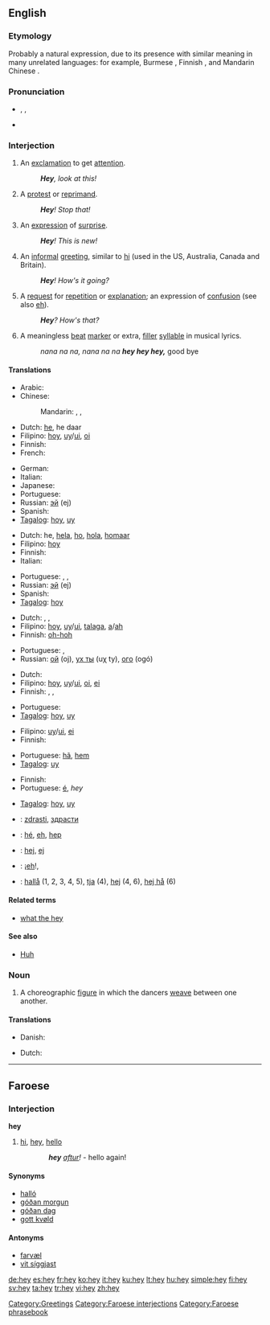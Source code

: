 ==English==

{{wikipedia}}

===Etymology===
Probably a natural expression, due to its presence with similar meaning in many unrelated languages: for example, Burmese {{term|ဟေး|lang=my|sc=Mymr|tr=hei}}, Finnish {{term|hei|lang=fi}}, and Mandarin Chinese {{term|哎|lang=cmn|sc=Hani|tr=āi}}.

===Pronunciation===
* {{enPR|hā}}, {{IPA|/heɪ/}}, {{SAMPA|/heI/}}
* {{audio|en-us-hey.ogg|Audio (US)}}
*: {{homophones|hay}}
*: {{rhymes|eɪ}}

===Interjection===
{{en-intj}}

# An [[exclamation]] to get [[attention]].
#: '''''Hey''', look at this!''
# A [[protest]] or [[reprimand]].
#: '''''Hey'''! Stop that!''
# An [[expression]] of [[surprise]].
#: '''''Hey'''! This is new!''
# An [[informal]] [[greeting]], similar to [[hi]] (used in the US, Australia, Canada and Britain).
#: '''''Hey'''! How's it going?''
# A [[request]] for [[repetition]] or [[explanation]]; an expression of [[confusion]] (see also [[eh]]).
#: '''''Hey'''?  How's that?''
# A meaningless [[beat]] [[marker]] or extra, [[filler]] [[syllable]] in musical lyrics.
#: ''nana na na, nana na na '''hey hey hey,''''' good bye

====Translations====
{{trans-top|exclamation to get attention}}
* Arabic: {{t|ar|ياه|tr=yaah|sc=Arab}}
* Chinese:
*: Mandarin: {{t-|cmn|喂|tr=wèi|sc=Hani|xs=Mandarin}},  {{t-|cmn|哎|tr=āi|sc=Hani|xs=Mandarin}},  {{t-|cmn|嗨|tr=hāi|sc=Hani|xs=Mandarin}}
* Dutch: [[he]], he daar
* Filipino: [[hoy]], [[uy]]/[[ui]], [[oi]]
* Finnish: {{t+|fi|hei}}
* French: {{t+|fr|hé}}
{{trans-mid}}
* German: {{t-|de|Hallo}}
* Italian: {{t-|it|ehi}}
* Japanese: {{t|ja|おい|tr=oi|sc=Jpan}}
* Portuguese: {{t+|pt|ei}}
* Russian: [[эй]] (ej)
* Spanish: {{t-|es|oye}}
* [[Tagalog]]: [[hoy]], [[uy]]
{{trans-bottom}}

{{trans-top|protest or reprimand}}
* Dutch: he, [[hela]], [[ho]], [[hola]], [[homaar]]
* Filipino: [[hoy]]
* Finnish: {{t+|fi|hei}}
* Italian: {{t-|it|ehi}}
{{trans-mid}}
* Portuguese: {{t+|pt|ei}}, {{t-|pt|epa}}, {{t-|pt|opa}}
* Russian: [[эй]] (ej)
* Spanish: {{t-|es|oye}}
* [[Tagalog]]: [[hoy]]
{{trans-bottom}}

{{trans-top|expression of surprise}}
* Dutch: {{t+|nl|he}}, {{t-|nl|heh}}, {{t-|nl|huh}}
* Filipino: [[hoy]], [[uy]]/[[ui]], [[talaga]], [[a]]/[[ah]]
* Finnish: [[oh-hoh]]
{{trans-mid}}
* Portuguese: {{t-|pt|epa}}, {{t-|pt|opa}}
* Russian: [[ой]] (oj), [[ух ты]] (uχ ty), [[ого]] (ogó)
{{trans-bottom}}

{{trans-top|informal greeting}}
* Dutch: {{t+|nl|hoi}}
* Filipino: [[hoy]], [[uy]]/[[ui]], [[oi]], [[ei]]
* Finnish: {{t+|fi|hei}}, {{t+|fi|terve}}, {{t+|fi|moro}}
{{trans-mid}}
* Portuguese: {{t+|pt|oi}}
* [[Tagalog]]: [[hoy]], [[uy]]
{{trans-bottom}}

{{trans-top|request for repetition or explanation}}
* Filipino: [[uy]]/[[ui]], [[ei]]
* Finnish: {{t+|fi|hei}}
{{trans-mid}}
* Portuguese: [[hã]], [[hem]]
* [[Tagalog]]: [[uy]]
{{trans-bottom}}

{{trans-top|meaningless beat marker, filler syllable}}
* Finnish: {{t+|fi|hei}}
* Portuguese: [[é]], ''hey''
{{trans-mid}}
* [[Tagalog]]: [[hoy]], [[uy]]
{{trans-bottom}}

{{checktrans-top}}
* {{ttbc|Bulgarian}}: [[zdrasti]], [[здрасти]]
* {{ttbc|French}}: [[hé]], [[eh]], [[hep]]
{{checktrans-mid}}
* {{ttbc|Slovene}}: [[hej]], [[ej]]
* {{ttbc|Spanish}}: ¡[[eh]]!,
* {{ttbc|Swedish}}: [[hallå]] (1, 2, 3, 4, 5), [[tja]] (4), [[hej]] (4, 6), [[hej hå]] (6)
{{checktrans-bottom}}

====Related terms====
* [[what the hey]]

====See also====
* [[huh|Huh]]

===Noun===
{{en-noun}}

# {{context|country dancing}} A choreographic [[figure]] in which the dancers [[weave]] between one another.

====Translations====
{{trans-top|country dancing figure}}
* Danish: {{t+|da|hej}}
{{trans-mid}}
* Dutch: {{t-|nl|hey}}
{{trans-bottom}}

[[Category:Greetings]]

----

==Faroese==

===Interjection===
'''hey'''

# [[hi]], [[hey]], [[hello]]
:: '''''hey''' [[aftur]]!'' - hello again!

====Synonyms====
* [[halló]]
* [[góðan morgun]]
* [[góðan dag]]
* [[gott kvøld]]

====Antonyms====
* [[farvæl]]
* [[vit síggjast]]

[[Category:Faroese interjections]]
[[Category:Faroese phrasebook]]

[[de:hey]]
[[es:hey]]
[[fr:hey]]
[[ko:hey]]
[[it:hey]]
[[ku:hey]]
[[lt:hey]]
[[hu:hey]]
[[simple:hey]]
[[fi:hey]]
[[sv:hey]]
[[ta:hey]]
[[tr:hey]]
[[vi:hey]]
[[zh:hey]]